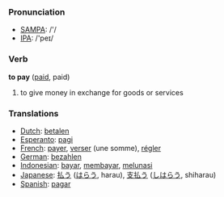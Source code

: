 === Pronunciation ===
*[[w:SAMPA|SAMPA]]: /'/
*[[w:IPA|IPA]]: /'peɪ/

=== Verb ===

'''to pay''' ([[paid]], paid)

# to give money in exchange for goods or services

=== Translations ===
*[[Dutch]]: [[betalen]]
*[[Esperanto]]: [[pagi]]
*[[French]]: [[payer]], [[verser]] (une somme), [[régler]]
*[[German]]: [[bezahlen]]
*[[Indonesian]]: [[bayar]], [[bayar|membayar]], [[lunas|melunasi]]
*[[Japanese]]: [[払う]] ([[はらう]], harau), [[支払う]] ([[しはらう]], shiharau)
*[[Spanish]]: [[pagar]]